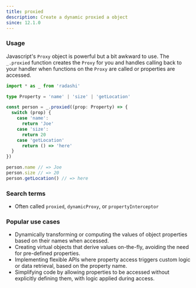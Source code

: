 ```yaml
---
title: proxied
description: Create a dynamic proxied a object
since: 12.1.0
---
```


### Usage

Javascript's `Proxy` object is powerful but a bit awkward to use. The `_.proxied` function creates the `Proxy` for you and handles calling back to your handler when functions on the `Proxy` are called or properties are accessed.

```ts
import * as _ from 'radashi'

type Property = 'name' | 'size' | 'getLocation'

const person = _.proxied((prop: Property) => {
  switch (prop) {
    case 'name':
      return 'Joe'
    case 'size':
      return 20
    case 'getLocation'
      return () => 'here'
  }
})

person.name // => Joe
person.size // => 20
person.getLocation() // => here
```

### Search terms

- Often called `proxied`, `dynamicProxy`, or `propertyInterceptor`

### Popular use cases

- Dynamically transforming or computing the values of object properties based on their names when accessed.
- Creating virtual objects that derive values on-the-fly, avoiding the need for pre-defined properties.
- Implementing flexible APIs where property access triggers custom logic or data retrieval, based on the property name.
- Simplifying code by allowing properties to be accessed without explicitly defining them, with logic applied during access.
